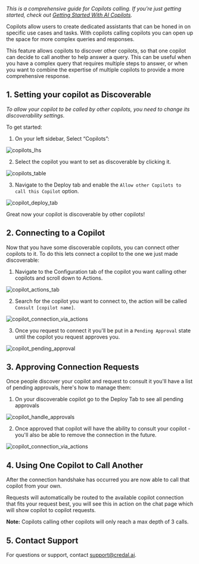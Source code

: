 _This is a comprehensive guide for Copilots calling. If you’re just getting started, check out [Getting Started With AI Copilots](/copilots/quick-start)._

Copilots allow users to create dedicated assistants that can be honed in on specific use cases and tasks. With copilots calling copilots you can open up the space for more complex queries and responses.

This feature allows copilots to discover other copilots, so that one copilot can decide to call another to help answer a query. This can be useful when you have a complex query that requires multiple steps to answer, or when you want to combine the expertise of multiple copilots to provide a more comprehensive response.

## 1. **Setting your copilot as Discoverable**

_To allow your copilot to be called by other copilots, you need to change its discoverability settings._

To get started:

1. On your left sidebar, Select “Copilots”:

![copilots_lhs](/docs/assets/copilots/copilot-collaboration/credal-side-bar.png)

2. Select the copilot you want to set as discoverable by clicking it.

![copilots_table](/docs/assets/copilots/copilot-collaboration/copilots-table.png)

3. Navigate to the Deploy tab and enable the `Allow other Copilots to call this Copilot` option.

![copilot_deploy_tab](/docs/assets/copilots/copilot-collaboration/copilots-deploy.png)

Great now your copilot is discoverable by other copilots!

## 2. **Connecting to a Copilot**

Now that you have some discoverable copilots, you can connect other copilots to it. To do this lets connect a copilot to the one we just made discoverable:

1. Navigate to the Configuration tab of the copilot you want calling other copilots and scroll down to Actions.

![copilot_actions_tab](/docs/assets/copilots/copilot-collaboration/copilot-actions.png)

2. Search for the copilot you want to connect to, the action will be called `Consult [copilot name]`.

![copilot_connection_via_actions](/docs/assets/copilots/copilot-collaboration/copilot-add-copilot.png)

3. Once you request to connect it you'll be put in a `Pending Approval` state until the copilot you request approves you.

![copilot_pending_approval](/docs/assets/copilots/copilot-collaboration/copilot-action-copilot-pending.png)

## 3. **Approving Connection Requests**

Once people discover your copilot and request to consult it you'll have a list of pending approvals, here's how to manage them: 

1. On your discoverable copilot go to the Deploy Tab to see all pending approvals

![copilot_handle_approvals](/docs/assets/copilots/copilot-collaboration/copilot-handle-approvals.png)

2. Once approved that copilot will have the ability to consult your copilot - you'll also be able to remove the connection in the future.

![copilot_connection_via_actions](/docs/assets/copilots/copilot-collaboration/copilot-remove-connection.png)

## 4. **Using One Copilot to Call Another**

After the connection handshake has occurred you are now able to call that copilot from your own. 

Requests will automatically be routed to the available copilot connection that fits your request best, you will see this in action on the chat page which will show copilot to copilot requests. 

**Note:** Copilots calling other copilots will only reach a max depth of 3 calls.

## 5. Contact Support

For questions or support, contact support@credal.ai.

